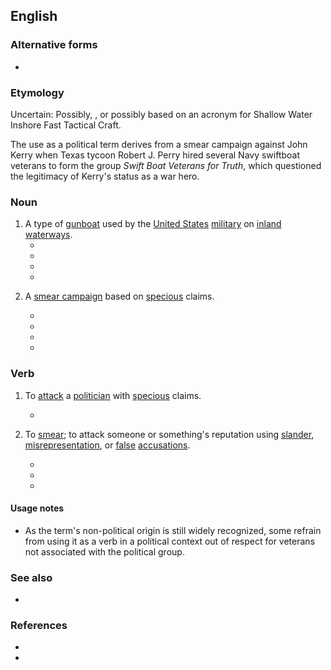 {{also|swift boat}}
==English==

===Alternative forms===
* {{l|en|swift boat}}

===Etymology===
Uncertain: Possibly, {{compound|en|swift|boat}}, or possibly based on an acronym for Shallow Water Inshore Fast Tactical Craft.

The use as a political term derives from a smear campaign against John Kerry when Texas tycoon Robert J. Perry hired several Navy swiftboat veterans to form the group ''Swift Boat Veterans for Truth'', which questioned the legitimacy of Kerry's status as a war hero.

===Noun===
{{en-noun}}

# A type of [[gunboat]] used by the [[United States]] [[military]] on [[inland]] [[waterway]]s.
#* {{quote-book|en|year=1973 |title=Report or distort?  |author=Glenn MacDonald  |page=116 |ISBN= |passage=The men narrowly missed death when the '''swiftboat''' in front of theirs took a direct hit from a Communist rocket-propelled grenade. }}
#* {{quote-book|en|year=1999|title=WLA: War, Literature & the Arts  |author= |page=289 |ISBN= |passage=Kilgore represents one of Willard's guides into the heart of darkness. The '''swiftboat''' captain represents another. }}
#* {{quote-book|en|year=2006|title=Writing Naturally: A Memoir  |author=William Sargent  |page=5 |ISBN=1584654686 |passage=We felt like Athenian sailors waiting for Persian triremes to blunder into the straits of Messina, but we were probably more like Vietcong irregulars waiting to ambush American '''swiftboat''' captains. }}
#* {{quote-book|en|year=2008|title=To set the record straight |author=Scott Swett & ‎Tim Ziegler  |page= |ISBN= |passage=When I was serving on a '''swiftboat''' in Vietnam, my crewmates and I had a dog we called VC. We all took care of him, and he stayed with us and loved riding on the '''swiftboat''' deck. }}
# {{lb|en|usually used attributively}} A [[smear campaign]] based on [[specious]] claims.
#* {{quote-book|en|year=2007|title=Framing the Debate |author=Jeffrey Feldman  |page= |ISBN= 0977197298|passage=Lately, however, Republican '''swiftboat''' attacks have begun to fall short. }}
#* {{quote-book|en|year=2008 |title=Opposition Research: Stealing The White House |author=JB Azneer & ‎D R Spice  |page= |ISBN=161842582X |passage=So I saw this '''swiftboat''' TV attack on Jefferson.  }}
#* {{quote-book|en|year=2011 |title=Globalisation and Ecological Integrity in Science and International Law |author=Laura Westra, ‎Klaus Bosselman, ‎Colin Soskolne  |page= |ISBN=1443828335 |passage=The '''Swiftboat''' strategy aims at hitting the target at his/her perceived area of strength, to discredit and degrade what would have been a political advantage. }}
#* {{quote-book|en|year=2013|title=The Hockey Stick and the Climate Wars: Dispatches from the Front Lines |author=Michael E. Mann  |page= |ISBN=0231152558 |passage=Morano went on to become the pit bull of the climate change denial movement, launching '''swiftboat'''-like attacks as before, but this time directed against climate science and climate scientists. }}

===Verb===
{{en-verb}}

# {{lb|en|US|politics|pejorative|transitive}} To [[attack]] a [[politician]] with [[specious]] claims.
#* {{quote-book|en|year=2015|title=Killing the Messenger |author=David Brock  |page= |ISBN=1455533742 |passage=No one should have been surprised that the Republicans would try to '''swiftboat''' Hillary in 2016, turning an accomplished diplomat into a feckless bungler who lied to cover up her own failures. }}
# {{lb|en|by extension}} To [[smear]]; to attack someone or something's reputation using [[slander]], [[misrepresentation]], or [[false]] [[accusation]]s.
#* {{quote-journal|en|date=January 7, 2013|work=Adweek |title=The Man From Oz Finds Religion  |author=Sam Thielman|volume=|number=|passage=The Borgia family has had such a bad reputation over all these hundreds of years. Some of it is merited, and for some of it, they were '''swiftboated'''. The cardinals hired writers to write bad things about them.}}
#* {{quote-journal|en|date=January 27, 2014|work=Daily Beast |title=The Woody Allen Allegations: Not So Fast  |author=Robert B. Weide|volume=|number=|passage=My wife suggested that in absence of a response by Woody, he was being '''swiftboated'''.}}
#* {{quote-book|en|year=2016 |title=The Oliver Stone Experience  |author=Matt Zoller Seitz  |page=192 |ISBN=1613128142 |passage=So you were '''swiftboated'''? I was about to be! I was about to be! No, I just said, That's bullshit—first of all, it's William Oliver Stone. And then Dale went back for the files and found them. I did have a record that they couldn't expunge.  }}

====Usage notes====
* As the term's non-political origin is still widely recognized, some refrain from using it as a verb in a political context out of respect for veterans not associated with the political group.

===See also===
* {{l|en|bork}}

===References===
* {{pedia|swiftboating}}
* {{R:OneLook}}